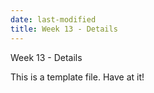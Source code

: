 ```yaml
---
date: last-modified
title: Week 13 - Details
---
```


Week 13 - Details

This is a template file.  Have at it!
